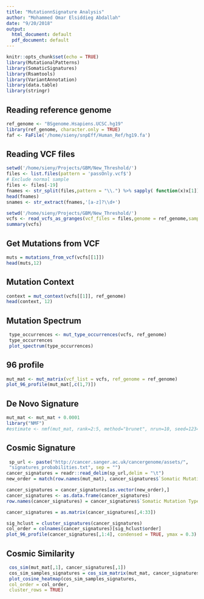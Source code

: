 ```yaml
---
title: "MutationnSignature Analysis"
author: "Mohammed Omar Elsiddieg Abdallah"
date: "9/20/2018"
output:
  html_document: default
  pdf_document: default
---
```


```r
knitr::opts_chunk$set(echo = TRUE)
library(MutationalPatterns)
library(SomaticSignatures)
library(Rsamtools)
library(VariantAnnotation)
library(data.table)
library(stringr)
```
## Reading reference genome

```r
ref_genome <- "BSgenome.Hsapiens.UCSC.hg19"
library(ref_genome, character.only = TRUE)
faf <- FaFile('/home/sieny/snpEff/Human_Ref/hg19.fa')
```

## Reading VCF files

```r
setwd('/home/sieny/Projects/GBM/New_Threshold/')
files <- list.files(pattern = 'passOnly.vcf$')
# Exclude normal sample
files <- files[-19]
fnames <- str_split(files,pattern = "\\.") %>% sapply( function(x)x[1])
head(fnames)
snames <- str_extract(fnames,'[a-z]?\\d+')
```

```r
setwd('/home/sieny/Projects/GBM/New_Threshold/')
vcfs <- read_vcfs_as_granges(vcf_files = files,genome = ref_genome,sample_names = snames)
summary(vcfs)
```

## Get Mutations from VCF 

```r
muts = mutations_from_vcf(vcfs[[1]])
head(muts,12)
```
 
## Mutation Context

```r
context = mut_context(vcfs[[1]], ref_genome)
head(context, 12)
```

## Mutation Spectrum

```r
 type_occurrences <- mut_type_occurrences(vcfs, ref_genome)
 type_occurrences
 plot_spectrum(type_occurrences)

```

## 96 profile
```r
mut_mat <- mut_matrix(vcf_list = vcfs, ref_genome = ref_genome)
plot_96_profile(mut_mat[,c(1,7)])

```
## De Novo Signature
```r
mut_mat <- mut_mat + 0.0001
library("NMF")
#estimate <- nmf(mut_mat, rank=2:5, method="brunet", nrun=10, seed=123456)

```

## Cosmic Signature
```r
 sp_url <- paste("http://cancer.sanger.ac.uk/cancergenome/assets/",
 "signatures_probabilities.txt", sep = "")
cancer_signatures = readr::read_delim(sp_url,delim = "\t")
new_order = match(row.names(mut_mat), cancer_signatures$`Somatic Mutation Type`)


```

```r
cancer_signatures = cancer_signatures[as.vector(new_order),]
cancer_signatures <- as.data.frame(cancer_signatures)
row.names(cancer_signatures) = cancer_signatures$`Somatic Mutation Type`
```
 
```r
cancer_signatures = as.matrix(cancer_signatures[,4:33])
```
 
```r
sig_hclust = cluster_signatures(cancer_signatures)
col_order = colnames(cancer_signatures)[sig_hclust$order]
plot_96_profile(cancer_signatures[,1:4], condensed = TRUE, ymax = 0.3)

```

## Cosmic Similarity
```r
 cos_sim(mut_mat[,1], cancer_signatures[,1])
 cos_sim_samples_signatures = cos_sim_matrix(mut_mat, cancer_signatures)
 plot_cosine_heatmap(cos_sim_samples_signatures,
 col_order = col_order,
 cluster_rows = TRUE)

```

